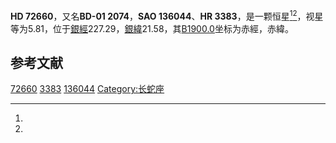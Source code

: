 {{Starbox begin
| name = HD 72660
}}
{{Starbox observe
| epoch = [[J2000.0|J2000.0]]
| constell = {{星座名待查}}<ref name=SIMBAD>{{cite web
 | url=http://simbad.u-strasbg.fr/simbad/sim-id?Ident=HR+3383
 | title =Pulsating variable Star
 | publisher=Centre de Données astronomiques de Strasbourg
 | work=SIMBAD
 | accessdate=2012-07-13}}</ref><ref name=DATA>{{cite web
 | url=http://vizier.u-strasbg.fr/viz-bin/VizieR-5?-out.add=.&-source=5050&-corr=PK=HR&-out.max=9999&HR=3383
 | title=VizieR Detailed Page
 | accessdate=2012-07-13
 | archive-date=2016-03-04
 | archive-url=https://web.archive.org/web/20160304232245/http://vizier.u-strasbg.fr/viz-bin/VizieR-5?-out.add=.&-source=5050&-corr=PK=HR&-out.max=9999&HR=3383
 | dead-url=no
 }}</ref>
| 星官 = 
| ra = {{RA|8|34|1.6}}<ref name=SIMBAD /><ref name=DATA />
| dec = {{DEC|-2|9|6}}<ref name=SIMBAD /><ref name=DATA />
| appmag_v = 5.81<ref name=SIMBAD /><ref name=DATA />
}}
{{Starbox character
| class = A1V<ref name=SIMBAD /><ref name=DATA />
| b-v = 0<ref name=SIMBAD /><ref name=DATA />
| u-b = 0<ref name=SIMBAD /><ref name=DATA />
| r-i = <ref name=SIMBAD /><ref name=DATA />
| variable = 
}}
{{Starbox astrometry
| radial_v = 0
| prop_mo_ra = 4
| parallax = 
| p_error = 
}}
{{Starbox catalog
| names =BD-01 2074，[[SAO星表|SAO]] 136044，[[HD星表|HD]] 72660，[[HR星表|HR]] 3383}}
{{Starbox reference |Simbad=HR+3383}}
{{Starbox end}}

'''HD 72660'''，又名'''BD-01 2074'''，'''SAO 136044'''、'''HR 3383'''，是一颗恒星<ref name=SIMBAD /><ref name=DATA />，视星等为5.81，位于[[銀道座標系|銀經]]227.29，[[銀道座標系|銀緯]]21.58，其[[B1900.0|B1900.0]]坐标为赤經{{RA|8|28|58.1}}，赤緯{{DEC|-1|21.58|37}}。

== 参考文献 ==
{{reflist}}

{{star-stub}}

[[Category:HD和HDE天體|72660]]
[[Category:HR天體|3383]]
[[Category:SAO天體|136044]]
[[Category:长蛇座|Category:长蛇座]]